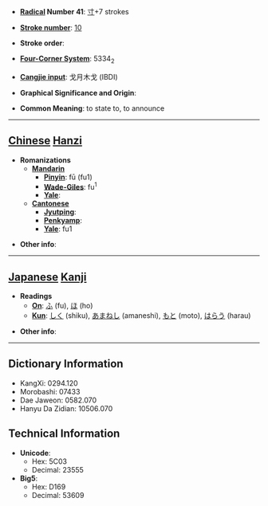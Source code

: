 * '''[[Wiktionary:Chinese radical index| Radical]] Number 41''': [[Wiktionary:Chinese radical index 寸|寸]]+7 strokes

* '''[[Wiktionary:Chinese total strokes index|Stroke number]]''': [[Wiktionary:Chinese total strokes index 10|10]]

* '''Stroke order''': 

* '''[[Wiktionary:Chinese four corner index|Four-Corner System]]''': 5334<sub>2</sub>

* '''[[Wiktionary:Chinese Cangjie index|Cangjie input]]''': 戈月木戈 (IBDI)

* '''Graphical Significance and Origin''': 

* '''Common Meaning''': to state to, to announce

----

== [[Chinese]] [[Hanzi]] ==

* '''Romanizations'''
** '''[[Mandarin]]'''
*** '''[[Pinyin]]''': fū (fu1)
*** '''[[Wade-Giles]]''': fu<sup>1</sup>
*** '''[[Yale]]''': 
** '''[[Cantonese]]'''
*** '''[[Jyutping]]''':
*** '''[[Penkyamp]]''': 
*** '''[[Yale]]''': fu1

* '''Other info''': 

----

== [[Japanese]] [[Kanji]] ==

* '''Readings'''
** '''[[On]]''': [[ふ]] (fu), [[ほ]] (ho)
** '''[[Kun]]''': [[しく]] (shiku), [[あまねし]] (amaneshi), [[もと]] (moto), [[はらう]] (harau)

* '''Other info''':  

----

== Dictionary Information ==

* KangXi: 0294.120
* Morobashi: 07433
* Dae Jaweon: 0582.070
* Hanyu Da Zidian: 10506.070

== Technical Information ==

* '''Unicode''':
** Hex: 5C03
** Decimal: 23555
* '''Big5''':
** Hex: D169
** Decimal: 53609
